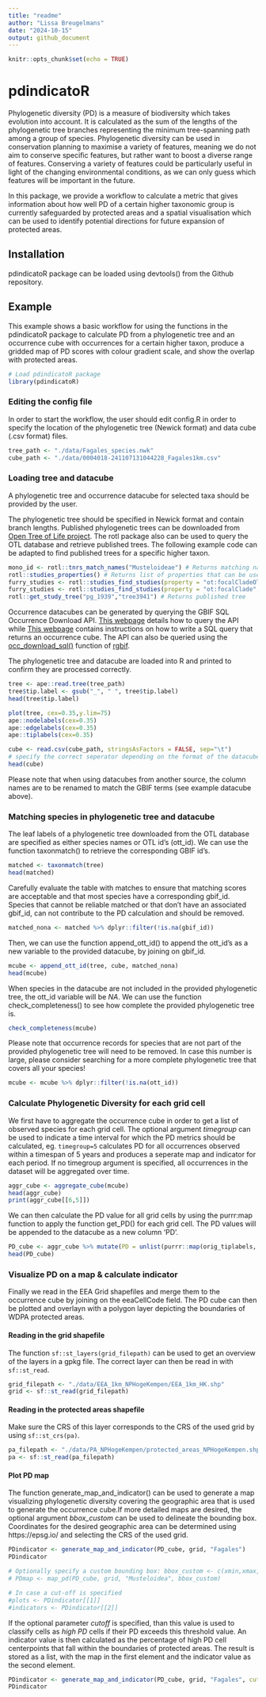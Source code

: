 ```yaml
---
title: "readme"
author: "Lissa Breugelmans"
date: "2024-10-15"
output: github_document
---
```

<!-- README.md is generated from README.Rmd. Please edit that file -->

```r
knitr::opts_chunk$set(echo = TRUE)
```

# pdindicatoR

Phylogenetic diversity (PD) is a measure of biodiversity which takes evolution into account. It is calculated as the sum of the lengths of the phylogenetic tree branches representing the minimum tree-spanning path among a group of species.
Phylogenetic diversity can be used in conservation planning to maximise a variety of features, meaning we do not aim to conserve specific features, but rather want to boost a diverse range of features. Conserving a variety of features could be particularly useful in light of the changing environmental conditions, as we can only guess which features will be important in the future.

In this package, we provide a workflow to calculate a metric that gives information about how well PD of a certain higher taxonomic group is currently safeguarded by protected areas and a spatial visualisation which can be used to identify potential directions for future expansion of protected areas.


## Installation

pdindicatoR package can be loaded using devtools() from the Github repository.

## Example

This example shows a basic workflow for using the functions in the pdindicatoR package to calculate PD from a phylogenetic tree and an occurrence cube with occurrences for a certain higher taxon, produce a gridded map of PD scores with colour gradient scale, and show the overlap with protected areas. 

```r
# Load pdindicatoR package
library(pdindicatoR)

```

### Editing the config file

In order to start the workflow, the user should edit config.R in order to specify the location of the phylogenetic tree (Newick format) and data cube (.csv format) files.

```r
tree_path <- "./data/Fagales_species.nwk"
cube_path <- "./data/0004018-241107131044228_Fagales1km.csv"
```
### Loading tree and datacube

A phylogenetic tree and occurrence datacube for selected taxa should be provided by the user. 

The phylogenetic tree should be specified in Newick format and contain branch lengths. Published phylogenetic trees can be downloaded from <a href="https://tree.opentreeoflife.org/"> Open Tree of Life project</a>. The rotl package also can be used to query the OTL database and retrieve published trees. The following example code can be adapted to find published trees for a specific higher taxon.

```r
mono_id <- rotl::tnrs_match_names("Musteloideae") # Returns matching name and ott_id of taxon
rotl::studies_properties() # Returns list of properties that can be used in the search
furry_studies <- rotl::studies_find_studies(property = "ot:focalCladeOTTTaxonName", value = "Mustelidae") # Search for unique name
furry_studies <- rotl::studies_find_studies(property = "ot:focalClade", value = 348043) # Search for ott_id
rotl::get_study_tree("pg_1939","tree3941") # Returns published tree
```

Occurrence datacubes can be generated by querying the GBIF SQL Occurrence Download API. <a href="https://techdocs.gbif.org/en/data-use/api-sql-downloads">This webpage</a> details how to query the API while <a href="https://techdocs.gbif.org/en/data-use/data-cubes">This webpage</a> contains instructions on how to write a SQL query that returns an occurrence cube. The API can also be queried using the <a href="https://docs.ropensci.org/rgbif/reference/occ_download_sql.html">occ_download_sql()</a> function of <a href="https://docs.ropensci.org/rgbif/index.html">rgbif</a>.

The phylogenetic tree and datacube are loaded into R and printed to confirm they are processed correctly.

```r
tree <- ape::read.tree(tree_path)
tree$tip.label <- gsub("_", " ", tree$tip.label)
head(tree$tip.label)
```
```r
plot(tree, cex=0.35,y.lim=75)
ape::nodelabels(cex=0.35)
ape::edgelabels(cex=0.35)
ape::tiplabels(cex=0.35)
```
```r
cube <- read.csv(cube_path, stringsAsFactors = FALSE, sep="\t")
# specify the correct seperator depending on the format of the datacube - occurrence datacubes downloaded through the GBIF SQL API  are currently tab seperated (sep="\t")
head(cube)
```
Please note that when using datacubes from another source, the column names are to be renamed to match the GBIF terms (see example datacube above).

### Matching species in phylogenetic tree and datacube

The leaf labels of a phylogenetic tree downloaded from the OTL database are specified as either species names or OTL id's (ott_id). We can use the function taxonmatch() to retrieve the corresponding GBIF id's.

```r
matched <- taxonmatch(tree)
head(matched)
```

Carefully evaluate the table with matches to ensure that matching scores are acceptable and that most species have a corresponding gbif_id. Species that cannot be reliable matched or that don't have an associated gbif_id, can not contribute to the PD calculation and should be removed.

```r
matched_nona <- matched %>% dplyr::filter(!is.na(gbif_id))
```

Then, we can use the function append_ott_id() to append the ott_id's as a new variable to the provided datacube, by joining on gbif_id.

```r
mcube <- append_ott_id(tree, cube, matched_nona)
head(mcube)
```

When species in the datacube are not included in the provided phylogenetic tree, the ott_id variable will be *NA*. We can use the function check_completeness() to see how complete the provided phylogenetic tree is.
```r
check_completeness(mcube)
```

Please note that occurrence records for species that are not part of the provided phylogenetic tree will need to be removed. In case this number is large, please consider searching for a more complete phylogenetic tree that covers all your species!

```r
mcube <- mcube %>% dplyr::filter(!is.na(ott_id))
```


### Calculate Phylogenetic Diversity for each grid cell

We first have to aggregate the occurrence cube in order to get a list of observed species for each grid cell. The optional argument *timegroup* can be used to indicate a time interval for which the PD metrics should be calculated, eg. `timegroup=5` calculates PD for all occurrences observed within a timespan of 5 years and produces a seperate map and indicator for each period. If no timegroup argument is specified, all occurrences in the dataset will be aggregated over time.

```r
aggr_cube <- aggregate_cube(mcube)
head(aggr_cube)
print(aggr_cube[[6,5]])
```

We can then calculate the PD value for all grid cells by using the purrr:map function to apply the function get_PD() for each grid cell. The PD values will be appended to the datacube as a new column 'PD'.


```r
PD_cube <- aggr_cube %>% mutate(PD = unlist(purrr::map(orig_tiplabels, ~ get_pd(tree, unlist(.x)))))
head(PD_cube)
```


### Visualize PD on a map & calculate indicator

Finally we read in the EEA Grid shapefiles and merge them to the occurrence cube by joining on the eeaCellCode field. The PD cube can then be plotted and overlayn with a polygon layer depicting the boundaries of WDPA protected areas.

#### Reading in the grid shapefile

The function `sf::st_layers(grid_filepath)` can be used to get an overview of the 
layers in a gpkg file. The correct layer can then be read in with `sf::st_read`.

```r
grid_filepath <- "./data/EEA_1km_NPHogeKempen/EEA_1km_HK.shp"
grid <- sf::st_read(grid_filepath)
```

#### Reading in the protected areas shapefile 

Make sure the CRS of this layer corresponds to the CRS of the used grid by using `sf::st_crs(pa)`.

```r
pa_filepath <- "./data/PA_NPHogeKempen/protected_areas_NPHogeKempen.shp"
pa <- sf::st_read(pa_filepath)
```

#### Plot PD map

The function generate_map_and_indicator() can be used to generate a map 
visualizing phylogenetic diversity covering the geographic area that is used to
generate the occurrence cube.If more detailed maps are desired, the optional 
argument *bbox_custom* can be used to delineate the bounding box. Coordinates 
for the desired geographic area 
can be determined using https://epsg.io/ and selecting the CRS of the used grid.


```r
PDindicator <- generate_map_and_indicator(PD_cube, grid, "Fagales")
PDindicator

# Optionally specify a custom bounding box: bbox_custom <- c(xmin,xmax,ymin,ymax)
# PDmap <- map_pd(PD_cube, grid, "Musteloidea", bbox_custom)

# In case a cut-off is specified
#plots <- PDindicator[[1]]
#indicators <- PDindicator[[2]]
```


If the optional parameter *cutoff* is specified, than this value is used to 
classify cells as *high PD* cells if their PD exceeds this threshold value. An 
indicator value is then calculated as the percentage of high PD cell 
centerpoints that fall within the boundaries of protected areas. The result is
stored as a list, with the map in the first element and the indicator value as 
the second element. 

```r
PDindicator <- generate_map_and_indicator(PD_cube, grid, "Fagales", cutoff=450)
PDindicator
```


